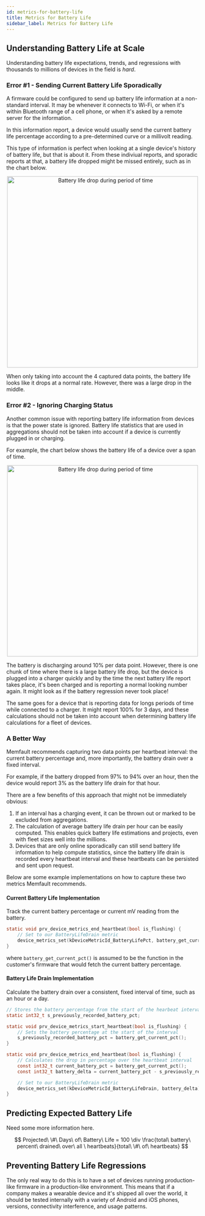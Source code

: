 ```yaml
---
id: metrics-for-battery-life
title: Metrics for Battery Life
sidebar_label: Metrics for Battery Life
---
```


## Understanding Battery Life at Scale

Understanding battery life expectations, trends, and regressions with thousands
to millions of devices in the field is _hard_.

### Error #1 - Sending Current Battery Life Sporadically

A firmware could be configured to send up battery life information at a
non-standard interval. It may be whenever it connects to Wi-Fi, or when it's
within Bluetooth range of a cell phone, or when it's asked by a remote server
for the information.

In this information report, a device would usually send the current battery life
percentage according to a pre-determined curve or a millivolt reading.

This type of information is perfect when looking at a single device's history of
battery life, but that is about it. From these indiviual reports, and sporadic
reports at that, a battery life dropped might be missed entirely, such as in the
chart below.

<p align="center">
  <img
    width="500"
    src="/img/docs/best-practices/battery-scattered-data-points.svg"
    alt="Battery life drop during period of time"
  />
</p>

When only taking into account the 4 captured data points, the battery life looks
like it drops at a normal rate. However, there was a large drop in the middle.

### Error #2 - Ignoring Charging Status

Another common issue with reporting battery life information from devices is
that the power state is ignored. Battery life statistics that are used in
aggregations should not be taken into account if a device is currently plugged
in or charging.

For example, the chart below shows the battery life of a device over a span of
time.

<p align="center">
  <img
    width="500"
    src="/img/docs/best-practices/battery-life-drop.svg"
    alt="Battery life drop during period of time"
  />
</p>

The battery is discharging around 10% per data point. However, there is one
chunk of time where there is a large battery life drop, but the device is
plugged into a charger quickly and by the time the next battery life report
takes place, it's been charged and is reporting a normal looking number again.
It might look as if the battery regression never took place!

The same goes for a device that is reporting data for longs periods of time
while connected to a charger. It might report 100% for 3 days, and these
calculations should not be taken into account when determining battery life
calculations for a fleet of devices.

### A Better Way

Memfault recommends capturing two data points per heartbeat interval: the
current battery percentage and, more importantly, the battery drain over a fixed
interval.

For example, if the battery dropped from 97% to 94% over an hour, then the
device would report 3% as the battery life drain for that hour.

There are a few benefits of this approach that might not be immediately obvious:

1. If an interval has a charging event, it can be thrown out or marked to be
   excluded from aggregations.
2. The calculation of average battery life drain per hour can be easily
   computed. This enables quick battery life estimations and projects, even with
   fleet sizes well into the millions.
3. Devices that are only online sporadically can still send battery life
   information to help compute statistics, since the battery life drain is
   recorded every heartbeat interval and these heartbeats can be persisted and
   sent upon request.

Below are some example implementations on how to capture these two metrics
Memfault recommends.

#### Current Battery Life Implementation

Track the current battery percentage or current mV reading from the battery.

```c
static void prv_device_metrics_end_heartbeat(bool is_flushing) {
    // Set to our BatteryLifeDrain metric
    device_metrics_set(kDeviceMetricId_BatteryLifePct, battery_get_current_pct());
}
```

where `battery_get_current_pct()` is assumed to be the function in the
customer's firmware that would fetch the current battery percentage.

#### Battery Life Drain Implementation

Calculate the battery drain over a consistent, fixed interval of time, such as
an hour or a day.

```c
// Stores the battery percentage from the start of the hearbeat interval
static int32_t s_previously_recorded_battery_pct;

static void prv_device_metrics_start_heartbeat(bool is_flushing) {
    // Sets the battery percentage at the start of the interval
    s_previously_recorded_battery_pct = battery_get_current_pct();
}

static void prv_device_metrics_end_heartbeat(bool is_flushing) {
    // Calculates the drop in percentage over the heartbeat interval
    const int32_t current_battery_pct = battery_get_current_pct();
    const int32_t battery_delta = current_battery_pct - s_previously_recorded_battery_pct;

    // Set to our BatteryLifeDrain metric
    device_metrics_set(kDeviceMetricId_BatteryLifeDrain, battery_delta);
}
```

## Predicting Expected Battery Life

Need some more information here.

$$
Projected\ \#\ Days\ of\ Battery\ Life = 100 \div \frac{total\ battery\ percent\ drained\ over\ all \ heartbeats}{total\ \#\ of\ heartbeats}
$$

## Preventing Battery Life Regressions

The only real way to do this is to have a set of devices running production-like
firmware in a production-like environment. This means that if a company makes a
wearable device and it's shipped all over the world, it should be tested
internally with a variety of Android and iOS phones, versions, connectivity
interference, and usage patterns.
